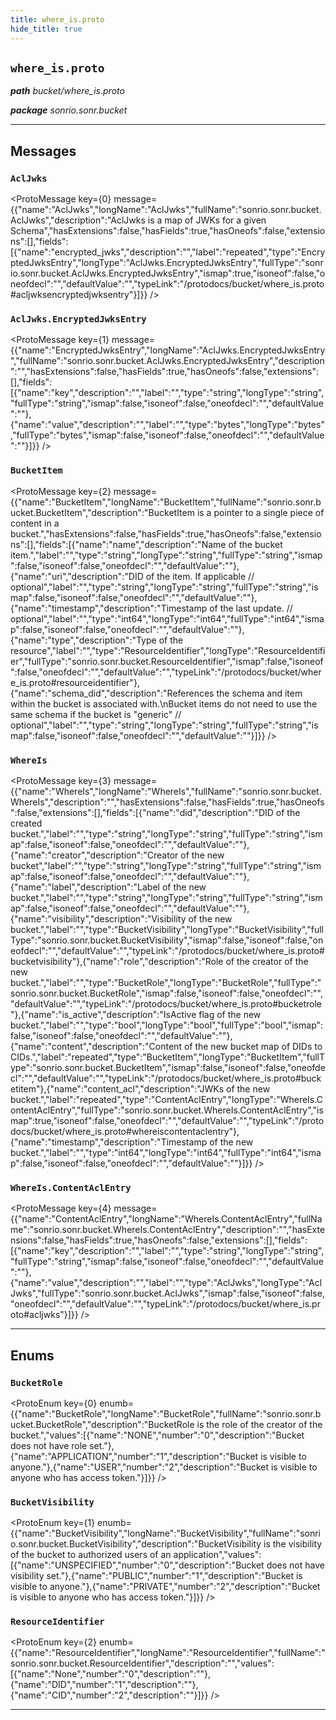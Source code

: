 ```yaml
---
title: where_is.proto
hide_title: true
---
```



## `where_is.proto`
_**path** bucket/where_is.proto_

_**package** sonrio.sonr.bucket_



---

## Messages


### `AclJwks`
<ProtoMessage key={0} message={{"name":"AclJwks","longName":"AclJwks","fullName":"sonrio.sonr.bucket.AclJwks","description":"AclJwks is a map of JWKs for a given Schema","hasExtensions":false,"hasFields":true,"hasOneofs":false,"extensions":[],"fields":[{"name":"encrypted_jwks","description":"","label":"repeated","type":"EncryptedJwksEntry","longType":"AclJwks.EncryptedJwksEntry","fullType":"sonrio.sonr.bucket.AclJwks.EncryptedJwksEntry","ismap":true,"isoneof":false,"oneofdecl":"","defaultValue":"","typeLink":"/protodocs/bucket/where_is.proto#acljwksencryptedjwksentry"}]}} />


### `AclJwks.EncryptedJwksEntry`
<ProtoMessage key={1} message={{"name":"EncryptedJwksEntry","longName":"AclJwks.EncryptedJwksEntry","fullName":"sonrio.sonr.bucket.AclJwks.EncryptedJwksEntry","description":"","hasExtensions":false,"hasFields":true,"hasOneofs":false,"extensions":[],"fields":[{"name":"key","description":"","label":"","type":"string","longType":"string","fullType":"string","ismap":false,"isoneof":false,"oneofdecl":"","defaultValue":""},{"name":"value","description":"","label":"","type":"bytes","longType":"bytes","fullType":"bytes","ismap":false,"isoneof":false,"oneofdecl":"","defaultValue":""}]}} />


### `BucketItem`
<ProtoMessage key={2} message={{"name":"BucketItem","longName":"BucketItem","fullName":"sonrio.sonr.bucket.BucketItem","description":"BucketItem is a pointer to a single piece of content in a bucket.","hasExtensions":false,"hasFields":true,"hasOneofs":false,"extensions":[],"fields":[{"name":"name","description":"Name of the bucket item.","label":"","type":"string","longType":"string","fullType":"string","ismap":false,"isoneof":false,"oneofdecl":"","defaultValue":""},{"name":"uri","description":"DID of the item. If applicable // optional","label":"","type":"string","longType":"string","fullType":"string","ismap":false,"isoneof":false,"oneofdecl":"","defaultValue":""},{"name":"timestamp","description":"Timestamp of the last update. // optional","label":"","type":"int64","longType":"int64","fullType":"int64","ismap":false,"isoneof":false,"oneofdecl":"","defaultValue":""},{"name":"type","description":"Type of the resource","label":"","type":"ResourceIdentifier","longType":"ResourceIdentifier","fullType":"sonrio.sonr.bucket.ResourceIdentifier","ismap":false,"isoneof":false,"oneofdecl":"","defaultValue":"","typeLink":"/protodocs/bucket/where_is.proto#resourceidentifier"},{"name":"schema_did","description":"References the schema and item within the bucket is associated with.\nBucket items do not need to use the same schema if the bucket is \"generic\" // optional","label":"","type":"string","longType":"string","fullType":"string","ismap":false,"isoneof":false,"oneofdecl":"","defaultValue":""}]}} />


### `WhereIs`
<ProtoMessage key={3} message={{"name":"WhereIs","longName":"WhereIs","fullName":"sonrio.sonr.bucket.WhereIs","description":"","hasExtensions":false,"hasFields":true,"hasOneofs":false,"extensions":[],"fields":[{"name":"did","description":"DID of the created bucket.","label":"","type":"string","longType":"string","fullType":"string","ismap":false,"isoneof":false,"oneofdecl":"","defaultValue":""},{"name":"creator","description":"Creator of the new bucket","label":"","type":"string","longType":"string","fullType":"string","ismap":false,"isoneof":false,"oneofdecl":"","defaultValue":""},{"name":"label","description":"Label of the new bucket.","label":"","type":"string","longType":"string","fullType":"string","ismap":false,"isoneof":false,"oneofdecl":"","defaultValue":""},{"name":"visibility","description":"Visibility of the new bucket.","label":"","type":"BucketVisibility","longType":"BucketVisibility","fullType":"sonrio.sonr.bucket.BucketVisibility","ismap":false,"isoneof":false,"oneofdecl":"","defaultValue":"","typeLink":"/protodocs/bucket/where_is.proto#bucketvisibility"},{"name":"role","description":"Role of the creator of the new bucket.","label":"","type":"BucketRole","longType":"BucketRole","fullType":"sonrio.sonr.bucket.BucketRole","ismap":false,"isoneof":false,"oneofdecl":"","defaultValue":"","typeLink":"/protodocs/bucket/where_is.proto#bucketrole"},{"name":"is_active","description":"IsActive flag of the new bucket.","label":"","type":"bool","longType":"bool","fullType":"bool","ismap":false,"isoneof":false,"oneofdecl":"","defaultValue":""},{"name":"content","description":"Content of the new bucket map of DIDs to CIDs.","label":"repeated","type":"BucketItem","longType":"BucketItem","fullType":"sonrio.sonr.bucket.BucketItem","ismap":false,"isoneof":false,"oneofdecl":"","defaultValue":"","typeLink":"/protodocs/bucket/where_is.proto#bucketitem"},{"name":"content_acl","description":"JWKs of the new bucket.","label":"repeated","type":"ContentAclEntry","longType":"WhereIs.ContentAclEntry","fullType":"sonrio.sonr.bucket.WhereIs.ContentAclEntry","ismap":true,"isoneof":false,"oneofdecl":"","defaultValue":"","typeLink":"/protodocs/bucket/where_is.proto#whereiscontentaclentry"},{"name":"timestamp","description":"Timestamp of the new bucket.","label":"","type":"int64","longType":"int64","fullType":"int64","ismap":false,"isoneof":false,"oneofdecl":"","defaultValue":""}]}} />


### `WhereIs.ContentAclEntry`
<ProtoMessage key={4} message={{"name":"ContentAclEntry","longName":"WhereIs.ContentAclEntry","fullName":"sonrio.sonr.bucket.WhereIs.ContentAclEntry","description":"","hasExtensions":false,"hasFields":true,"hasOneofs":false,"extensions":[],"fields":[{"name":"key","description":"","label":"","type":"string","longType":"string","fullType":"string","ismap":false,"isoneof":false,"oneofdecl":"","defaultValue":""},{"name":"value","description":"","label":"","type":"AclJwks","longType":"AclJwks","fullType":"sonrio.sonr.bucket.AclJwks","ismap":false,"isoneof":false,"oneofdecl":"","defaultValue":"","typeLink":"/protodocs/bucket/where_is.proto#acljwks"}]}} />

---
## Enums


### `BucketRole`
<ProtoEnum key={0} enumb={{"name":"BucketRole","longName":"BucketRole","fullName":"sonrio.sonr.bucket.BucketRole","description":"BucketRole is the role of the creator of the bucket.","values":[{"name":"NONE","number":"0","description":"Bucket does not have role set."},{"name":"APPLICATION","number":"1","description":"Bucket is visible to anyone."},{"name":"USER","number":"2","description":"Bucket is visible to anyone who has access token."}]}} />


### `BucketVisibility`
<ProtoEnum key={1} enumb={{"name":"BucketVisibility","longName":"BucketVisibility","fullName":"sonrio.sonr.bucket.BucketVisibility","description":"BucketVisibility is the visibility of the bucket to authorized users of an application","values":[{"name":"UNSPECIFIED","number":"0","description":"Bucket does not have visibility set."},{"name":"PUBLIC","number":"1","description":"Bucket is visible to anyone."},{"name":"PRIVATE","number":"2","description":"Bucket is visible to anyone who has access token."}]}} />


### `ResourceIdentifier`
<ProtoEnum key={2} enumb={{"name":"ResourceIdentifier","longName":"ResourceIdentifier","fullName":"sonrio.sonr.bucket.ResourceIdentifier","description":"","values":[{"name":"None","number":"0","description":""},{"name":"DID","number":"1","description":""},{"name":"CID","number":"2","description":""}]}} />

---


  